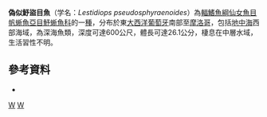 {{Speciesbox
| taxon = Lestidiops pseudosphyraenoides
| status = NE
| status_system = IUCN3.1
| authority =  [[Ege|Ege]], 1918
| synonyms = *''Paralepis pseudosphyraenoides'', Ege, 1933 
*''Lestidiops jayakari'', Ege, 1933 
*''Lestidium pseudosphyraenoides pseudosphyraenoides'', Ege, 1918
}}
'''偽似魣盜目魚'''（学名：''Lestidiops pseudosphyraenoides''）為[[輻鰭魚綱|輻鰭魚綱]][[仙女魚目|仙女魚目]][[帆蜥魚亞目|帆蜥魚亞目]][[魣蜥魚科|魣蜥魚科]]的一[[種|種]]，分布於東[[大西洋|大西洋]][[葡萄牙|葡萄牙]]南部至[[摩洛哥|摩洛哥]]，包括[[地中海|地中海]]西部海域，為深海魚類，深度可達600公尺，體長可達26.1公分，棲息在中層水域，生活習性不明。

==參考資料==
*{{FishBase_species|genus=Lestidiops|species=pseudosphyraenoides|year=2016|month=7}}

{{Taxonbar|from=Q25473395}}

[[Category:盜目魚屬|W]]
[[Category:1918年描述的鱼类|W]]